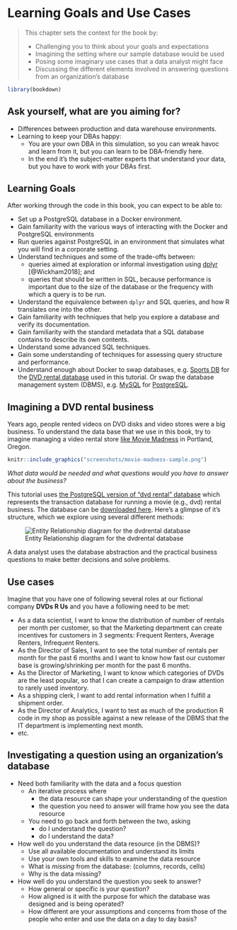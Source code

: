 # Learning Goals and Use Cases {#chapter_learning-goals}

> This chapter sets the context for the book by:
> 
> * Challenging you to think about your goals and expectations
> * Imagining the setting where our sample database would be used
> * Posing some imaginary use cases that a data analyst might face
> * Discussing the different elements involved in answering questions from an organization's database


```r
library(bookdown)
```

## Ask yourself, what are you aiming for?  

* Differences between production and data warehouse environments.
* Learning to keep your DBAs happy:
  + You are your own DBA in this simulation, so you can wreak havoc and learn from it, but you can learn to be DBA-friendly here.
  + In the end it's the subject-matter experts that understand your data, but you have to work with your DBAs first.

## Learning Goals

After working through the code in this book, you can expect to be able to:

* Set up a PostgreSQL database in a Docker environment.
* Gain familiarity with the various ways of interacting with the Docker and PostgreSQL environments
* Run queries against PostgreSQL in an environment that simulates what you will find in a corporate setting.
* Understand techniques and some of the trade-offs between:
    * queries aimed at exploration or informal investigation using [dplyr](https://cran.r-project.org/package=dplyr) [@Wickham2018]; and 
    * queries that should be written in SQL, because performance is important due to the size of the database or the frequency with which a query is to be run.
* Understand the equivalence between `dplyr` and SQL queries, and how R translates one into the other.
* Gain familiarity with techniques that help you explore a database and verify its documentation.
* Gain familiarity with the standard metadata that a SQL database contains to describe its own contents.
* Understand some advanced SQL techniques.
* Gain some understanding of techniques for assessing query structure and performance.
* Understand enough about Docker to swap databases, e.g. [Sports DB](http://www.sportsdb.org/sd/samples) for the [DVD rental database](http://www.postgresqltutorial.com/postgresql-sample-database/) used in this tutorial. Or swap the database management system (DBMS), e.g. [MySQL](https://www.mysql.com/) for [PostgreSQL](https://www.postgresql.org/).

## Imagining a DVD rental business

Years ago, people rented videos on DVD disks and video stores were a big business.  To understand the data base that we use in this book, try to imagine managing a video rental store [like Movie Madness](https://en.wikipedia.org/wiki/Movie_Madness_Video) in Portland, Oregon.
```r
knitr::include_graphics("screenshots/movie-madness-sample.png")
```
*What data would be needed and what questions would you have to answer about the business?*

This tutorial uses [the PostgreSQL version of "dvd rental" database](http://www.postgresqltutorial.com/postgresql-sample-database/) which represents the transaction database for running a movie (e.g., dvd) rental business.  The database can be  [downloaded here](http://www.postgresqltutorial.com/wp-content/uploads/2017/10/dvdrental.zip).  Here's a glimpse of it's structure, which we explore using several different methods:
    
![Entity Relationship diagram for the dvdrental database](./screenshots/dvdrental-er-diagram.png)

A data analyst uses the database abstraction and the practical business questions to make better decisions and solve problems.

## Use cases 

Imagine that you have one of following several roles at our fictional company **DVDs R Us** and you have a following need to be met:

* As a data scientist, I want to know the distribution of number of rentals per month per customer, so that the Marketing department can create incentives for customers in 3 segments: Frequent Renters, Average Renters, Infrequent Renters.
* As the Director of Sales, I want to see the total number of rentals per month for the past 6 months and I want to know how fast our customer base is growing/shrinking per month for the past 6 months.
* As the Director of Marketing, I want to know which categories of DVDs are the least popular, so that I can create a campaign to draw attention to rarely used inventory.
* As a shipping clerk, I want to add rental information when I fulfill a shipment order.
* As the Director of Analytics, I want to test as much of the production R code in my shop as possible against a new release of the DBMS that the IT department is implementing next month.
* etc.

## Investigating a question using an organization's database

* Need both familiarity with the data and a focus question
  + An iterative process where 
    + the data resource can shape your understanding of the question
    + the question you need to answer will frame how you see the data resource
  + You need to go back and forth between the two, asking 
    + do I understand the question?
    + do I understand the data?

* How well do you understand the data resource (in the DBMS)?
  + Use all available documentation and understand its limits
  + Use your own tools and skills to examine the data resource
  + What is *missing* from the database: (columns, records, cells)
  + Why is the data missing?
  
* How well do you understand the question you seek to answer?
  + How general or specific is your question?
  + How aligned is it with the purpose for which the database was designed and is being operated?
  + How different are your assumptions and concerns from those of the people who enter and use the data on a day to day basis?
